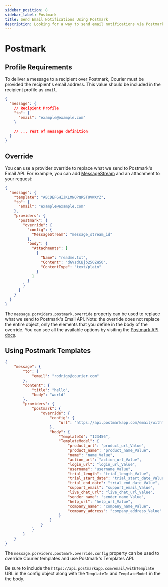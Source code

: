 ```yaml
---
sidebar_position: 8
sidebar_label: Postmark
title: Send Email Notifications Using Postmark
description: Looking for a way to send email notifications via Postmark? This step-by-step tutorial will show you how to integrate Postmark's API the easy way.
---
```


# Postmark

## Profile Requirements

To deliver a message to a recipient over Postmark, Courier must be provided the recipient's email address. This value should be included in the recipient profile as `email`.

```json title=JSON
{
  "message": {
    // Recipient Profile
    "to": {
      "email": "example@example.com"
    }

    // ... rest of message definition
  }
}
```

## Override

You can use a provider override to replace what we send to Postmark's Email API. For example, you can add [MessageStream](https://postmarkapp.com/support/article/1207-how-to-create-and-send-through-message-streams) and an attachment to your request:

```json title=JSON
{
  "message": {
    "template": "ABCDEFGHIJKLMNOPQRSTUVWXYZ",
    "to": {
      "email": "example@example.com"
    },
    "providers": {
      "postmark": {
        "override": {
          "config": {
            "MessageStream": "message_stream_id"
          },
          "body": {
            "Attachments": [
              {
                "Name": "readme.txt",
                "Content": "dGVzdCBjb250ZW50",
                "ContentType": "text/plain"
              }
            ]
          }
        }
      }
    }
  }
}
```

The `message.porviders.postmark.override` property can be used to replace what we send to Postmark's Email API. Note: the override does not replace the entire object, only the elements that you define in the body of the override. You can see all the available options by visiting the [Postmark API docs](https://postmarkapp.com/developer/api/email-api).

## Using Postmark Templates

```json title=JSON
{
	"message": {
		"to": {
			"email": "rodrigo@courier.com"
		},
		"content": {
			"title": "hello",
			"body": "world"
		},
		"providers": {
			"postmark": {
				"override": {
					"config": {
						"url": "https://api.postmarkapp.com/email/withTemplate"
					},
					"body": {
						"TemplateId": "123456",
						"TemplateModel": {
							"product_url": "product_url_Value",
							"product_name": "product_name_Value",
							"name": "name_Value",
							"action_url": "action_url_Value",
							"login_url": "login_url_Value",
							"username": "username_Value",
							"trial_length": "trial_length_Value",
							"trial_start_date": "trial_start_date_Value",
							"trial_end_date": "trial_end_date_Value",
							"support_email": "support_email_Value",
							"live_chat_url": "live_chat_url_Value",
							"sender_name": "sender_name_Value",
							"help_url": "help_url_Value",
							"company_name": "company_name_Value",
							"company_address": "company_address_Value"
						}
					}
				}
			}
		}
	}
}
```

The `message.porviders.postmark.override.config` property can be used to override Courier templates and use Postmark's Templates API. 

Be sure to include the `https://api.postmarkapp.com/email/withTemplate` URL in the config object along with the `TemplateId` and `TemplateModel` in the the body.
